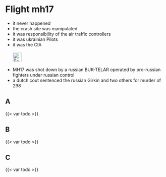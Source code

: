 # Flight mh17 {#sec-denial-mh17}

::: {.callout-caution title="Myth"}
- it never happened
- the crash site was manipulated
- it was responsibility of the air traffic controllers
- it was ukrainian Pilots
- it was the CIA
[<br></br>![Search for topic in EUvsDisinfo](../all_common_img/EUvsDisinfo_400x240.jpg){height=2em}](https://euvsdisinfo.eu/disinformation-cases/?text=mh17&sort=relevance)
:::

::: {.callout-tip title="Truth"}
- MH17 was shot down by a russian BUK-TELAR operated by pro-russian fighters under russian control
- a dutch cout sentenced the russian Girkin and two others for murder of 298
:::


## A

{{< var todo >}}

## B

{{< var todo >}}

## C

{{< var todo >}}


